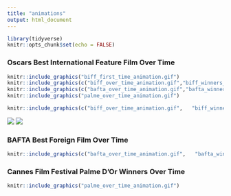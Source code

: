```yaml
---
title: "animations"
output: html_document
---
```


```r
library(tidyverse)
knitr::opts_chunk$set(echo = FALSE)
```
### Oscars Best International Feature Film Over Time
```r
knitr::include_graphics("biff_first_time_animation.gif")
knitr::include_graphics(c("biff_over_time_animation.gif","biff_winners_over_time_animation.gif"))
knitr::include_graphics(c("bafta_over_time_animation.gif","bafta_winners_over_time_animation.gif"))
knitr::include_graphics("palme_over_time_animation.gif")
```

```r
knitr::include_graphics(c("biff_over_time_animation.gif",   "biff_winners_over_time_animation.gif"))
```

![](biff_over_time_animation.gif) ![](biff_winners_over_time_animation.gif)

### BAFTA Best Foreign Film Over Time
```r
knitr::include_graphics(c("bafta_over_time_animation.gif",   "bafta_winners_over_time_animation.gif"))
```

### Cannes Film Festival Palme D'Or Winners Over Time
```r
knitr::include_graphics("palme_over_time_animation.gif")
```

